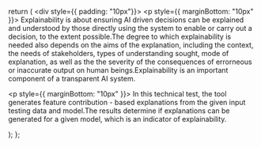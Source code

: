 
  return (
    <div style={{ padding: "10px"}}>
      <p style={{ marginBottom: "10px" }}>
        Explainability is about ensuring AI driven decisions can be explained and understood by those directly using the system to enable or carry out a decision, to the extent possible.The degree to which explainability is needed also depends on the aims of the explanation, including the context, the needs of stakeholders, types of understanding sought, mode of explanation, as well as the the severity of the consequences of errorneous or inaccurate output on human beings.Explainability is an important component of a transparent AI system. 
      </p>
      <p style={{ marginBottom: "10px" }}>
        In this technical test, the tool generates feature contribution - based explanations from the given input testing data and model.The results determine if explanations can be generated for a given model, which is an indicator of explainability. 
     </p>
    </div>
  );
};

<div style={{ width: props.width, height:props.height }}>
  <ExplainabilityIntro props={props} />
</div>
